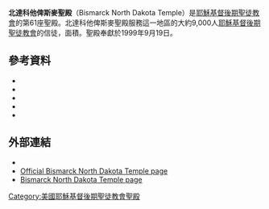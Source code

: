 {{Infobox religious building
| 名字 = 北達科他州俾斯麥聖殿
| 圖片 = BismarkTemple7.jpg
| 圖片說明 = Bismark North Dakota Temple
| 地圖 =
| 地圖尺寸 =
| 地圖說明 =
| 坐標 = {{coord|46|50|20.00040|N|100|48|50.67000|W|type:landmark_region:US|display=title}}
| 宗教 = [[基督教|基督教]]
| 位置 =
| 神 =
| 宗教禮儀 =
| 派別 = [[耶穌基督後期聖徒教會|耶穌基督後期聖徒教會]]
| 節日 =
| 小區 =
| 分區 =
| 基層政權 = [[俾斯麥_(北達科他州)|俾斯麥]]
| 區 =
| 領地 =
| 地方行政區 =
| 州 = [[北達科他州|北達科他州]]
| 省 =
| 地區 =
| 國家 = [[美國|美國]]
| 行政 =
| 開光年份 =
| 狀態 =
| 傳統稱號 =
| 所有者 =
| 領導 =
| 婆多羅迦 =
| 主保聖人 =
| 官方網站 =
| 建築師 =
| 建築類型 =
| 建築風格 = [[现代建築|现代式]]
| 建築材料 =
| 建立者 =
| 資助者 =
| 總承包商 =
| 建立日期 =
| 奠基 = 1998年10月17日由肯尼斯·約翰遜長老主待
| 竣工 = 1999年9月19日由戈登·興格萊會長奉獻
| 建設成本 =
| 毀壞 =
| 正立面朝向 =
| 容納人數 =
| 長度 =
| 寬度 =
| 中殿寬度 =
| 內部面積 = 994平方公尺
| 最高高度 =
| 穹頂 =
| 外穹頂高度 =
| 內穹頂高度 =
| 外穹頂直徑 =
| 內穹頂直徑 =
| 宣禮塔 =
| 宣禮塔高度 =
| 尖塔 =
| 尖塔高度 = 22公尺
| 場地面積 = 0.6公頃
| 寺廟 =
| 紀念碑 =
| 神社 =
| 碑銘 =
| 海拔 =
| 官方名稱1 =
| 類型1 =
| 標準1 =
| 指定日期1 =
| 父列表1 =
| 參考編號1 =
| 官方名稱2 =
| 類型2 =
| 標準2 =
| 指定日期2 =
| 父列表2 = 
| 參考編號2 = 61
}}

'''北達科他俾斯麥聖殿'''（Bismarck North Dakota Temple）是[[耶穌基督後期聖徒教會|耶穌基督後期聖徒教會]]的第61座聖殿。北達科他俾斯麥聖殿服務這一地區的大約9,000人[[耶穌基督後期聖徒教會|耶穌基督後期聖徒教會]]的信徒，面積{{convert|1.6|acre}}。聖殿奉獻於1999年9月19日。

==參考資料==
* {{citation |url= http://www.ldschurchnewsarchive.com/articles/31156/Ground-broken-for-two-more-temples.html |title= Ground broken for two more temples |first= Janet |last= Kruckenberg |date= October 24, 1998 |newspaper= [[Church_News|Church News]] |access-date= 2016-04-21 |archive-url= https://web.archive.org/web/20160530212449/http://www.ldschurchnewsarchive.com/articles/31156/Ground-broken-for-two-more-temples.html |archive-date= 2016-05-30 |dead-url= yes }}
* {{citation |url= http://www.ldschurchnewsarchive.com/articles/35271/The-announcements-of-new-holy-edifices-bring-joy-and-tears.html |title= The announcements of new holy edifices bring joy and tears |first= Janet |last= Kruckenberg |date= February 20, 1999 |newspaper= Church News |access-date= 2016-04-21 |archive-url= https://web.archive.org/web/20160304075914/http://www.ldschurchnewsarchive.com/articles/35271/The-announcements-of-new-holy-edifices-bring-joy-and-tears.html |archive-date= 2016-03-04 |dead-url= yes }}
* {{citation |url= http://www.ldschurchnewsarchive.com/articles/35938/Statue-tops-temple-in-North-Dakota.html |title= Statue tops temple in North Dakota |first= Janet |last= Kruckenberg |date= June 19, 1999 |newspaper= Church News |access-date= 2016-04-21 |archive-url= https://web.archive.org/web/20160304040533/http://www.ldschurchnewsarchive.com/articles/35938/Statue-tops-temple-in-North-Dakota.html |archive-date= 2016-03-04 |dead-url= yes }}
* {{citation |url= http://www.ldschurchnewsarchive.com/articles/36385/Bismarck-temple-open-house-opening-doors---to-many-hearts.html |title= Bismarck temple open house opening doors to many hearts |date= September 18, 1999 |newspaper= Church News |access-date= 2016-04-21 |archive-url= https://web.archive.org/web/20160303215313/http://www.ldschurchnewsarchive.com/articles/36385/Bismarck-temple-open-house-opening-doors---to-many-hearts.html |archive-date= 2016-03-03 |dead-url= yes }}
* {{citation |url= http://www.ldschurchnewsarchive.com/articles/32247/Shortening-the-vast-distances.html |title= Shortening the vast distances |first= Dell |last= Van Orden |date= September 25, 1999 |newspaper= Church News |access-date= 2016-04-21 |archive-url= https://web.archive.org/web/20160304053550/http://www.ldschurchnewsarchive.com/articles/32247/Shortening-the-vast-distances.html |archive-date= 2016-03-04 |dead-url= yes }}
==外部連結==
*{{commonscat-inline|Bismarck North Dakota Temple}}
*[http://www.lds.org/church/temples/bismarck-north-dakota Official Bismarck North Dakota Temple page]{{Wayback|url=http://www.lds.org/church/temples/bismarck-north-dakota |date=20151022004450 }}
*[https://web.archive.org/web/20070322210338/http://www.ldschurchtemples.com/bismarck/ Bismarck North Dakota Temple page]

{{耶穌基督後期聖徒教會聖殿}}

[[Category:美國耶穌基督後期聖徒教會聖殿|Category:美國耶穌基督後期聖徒教會聖殿]]


{{Religion-buil-stub}}